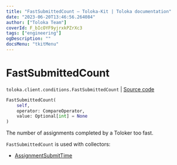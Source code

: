 ```yaml
---
title: "FastSubmittedCount — Toloka-Kit | Toloka documentation"
date: "2023-06-20T13:46:56.264084"
author: ["Toloka Team"]
coverId: F_bIcOYF9yjrxkPZrXc3
tags: ["engineering"]
ogDescription: ""
docsMenu: "tkitMenu"
---
```


# FastSubmittedCount

`toloka.client.conditions.FastSubmittedCount` | [Source code](https://github.com/Toloka/toloka-kit/blob/v1.2.0/src/client/conditions.py#L177)

```python
FastSubmittedCount(
    self,
    operator: CompareOperator,
    value: Optional[int] = None
)
```

The number of assignments completed by a Toloker too fast.

`FastSubmittedCount` is used with collectors:
- [AssignmentSubmitTime](/docs/toloka-kit/reference/toloka.client.collectors.AssignmentSubmitTime)